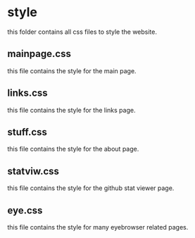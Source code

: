 # style
this folder contains all css files to style the website.
## mainpage.css
this file contains the style for the main page.
## links.css
this file contains the style for the links page.
## stuff.css
this file contains the style for the about page.
## statviw.css
this file contains the style for the github stat viewer page.
## eye.css
this file contains the style for many eyebrowser related pages.